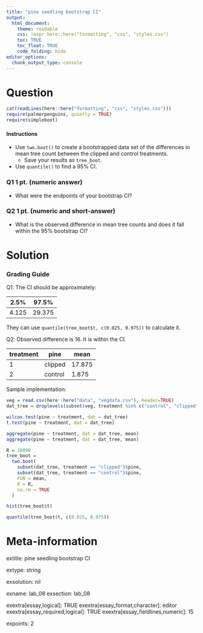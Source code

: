 ```yaml
---
title: "pine seedling bootstrap CI"
output:  
  html_document:
    theme: readable
    css: !expr here::here("formatting", "css", "styles.css")
    toc: TRUE
    toc_float: TRUE
    code_folding: hide
editor_options: 
  chunk_output_type: console
---
```


Question
========

```r
cat(readLines(here::here("formatting", "css", "styles.css")))
require(palmerpenguins, quietly = TRUE)
require(simpleboot)
```

<div class="instructions">

#### Instructions

- Use `two.boot()` to create a bootstrapped data set of the differences in mean tree count between the clipped and control treatments.
  - Save your results as `tree_boot`.
- Use `quantile()` to find a 95% CI.

</div>

<div class="questions">

### Q1 1 pt. (numeric answer)

- What were the endpoints of your bootstrap CI?

### Q2 1 pt. (numeric and short-answer)

- What is the observed difference in mean tree counts and does it fall within the 95% bootstrap CI?

</div>


Solution
========

### Grading Guide

Q1: The CI should be approximately:

| 2.5%  | 97.5%  |
|-------|--------|
| 4.125 | 29.375 |

They can use `quantile(tree_boot$t, c(0.025, 0.975))` to calculate it.

Q2: Observed difference is 16.  It is within the CI.

| treatment | pine    | mean   |
|-----------|---------|--------|
| 1         | clipped | 17.875 |
| 2         | control | 1.875  |


Sample implementation:
```r
veg = read.csv(here::here("data", "vegdata.csv"), header=TRUE)
dat_tree = droplevels(subset(veg, treatment %in% c("control", "clipped")))

wilcox.test(pine ~ treatment, dat = dat_tree)
t.test(pine ~ treatment, dat = dat_tree)

aggregate(pine ~ treatment, dat = dat_tree, mean)
aggregate(pine ~ treatment, dat = dat_tree, mean)

R = 10000
tree_boot = 
  two.boot(
    subset(dat_tree, treatment == "clipped")$pine,
    subset(dat_tree, treatment == "control")$pine,
    FUN = mean,
    R = R,
    na.rm = TRUE
  )

hist(tree_boot$t)

quantile(tree_boot$t, c(0.025, 0.975))

```



Meta-information
================
extitle: pine seedling bootstrap CI

extype: string

exsolution: nil

exname: lab_08
exsection: lab_08

exextra[essay,logical]: TRUE
exextra[essay_format,character]: editor
exextra[essay_required,logical]: TRUE
exextra[essay_fieldlines,numeric]: 15

expoints: 2

